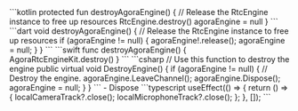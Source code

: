 <PlatformWrapper platform="android">
    ```kotlin
    protected fun destroyAgoraEngine() {
        // Release the RtcEngine instance to free up resources
        RtcEngine.destroy()
        agoraEngine = null
    }
    ```
</PlatformWrapper>
<PlatformWrapper platform="flutter">
    ```dart
    void destroyAgoraEngine() {
        // Release the RtcEngine instance to free up resources
        if (agoraEngine != null) {
            agoraEngine!.release();
            agoraEngine = null;
        }
    }
    ```
</PlatformWrapper>
<PlatformWrapper platform={["ios","macos"]}>
    ```swift
    func destroyAgoraEngine() {
        AgoraRtcEngineKit.destroy()
    }
    ```
</PlatformWrapper>
<PlatformWrapper platform = "unity">
    ```csharp
    // Use this function to destroy the engine
    public virtual void DestroyEngine()
    {
        if (agoraEngine != null)
        {
            // Destroy the engine.
            agoraEngine.LeaveChannel();
            agoraEngine.Dispose();
            agoraEngine = null;
        }
    }
    ```
    - <Link to="{{Global.API_REF_UNITY_ROOT}}/class_irtcengine.html#api_irtcengine_release">Dispose</Link>
</PlatformWrapper>
<PlatformWrapper platform="reactjs">
    ```typescript
    useEffect(() => {
        return () => {
            localCameraTrack?.close();
            localMicrophoneTrack?.close();
        };
    }, []);
    ```
</PlatformWrapper>
